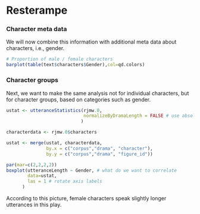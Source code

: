 # Resterampe

### Character meta data

We will now combine this information with additional meta data about characters, i.e., gender. 

```r

# Proportion of male / female characters
barplot(table(text$characters$Gender),col=qd.colors)
```


### Character groups

Next, we want to make the same analysis not for individual characters, but for character groups, based on categories such as gender.

```r
ustat <- utteranceStatistics(rjmw.0, 
                             normalizeByDramaLength = FALSE # use absolute values
                            )

characterdata <- rjmw.0$characters

ustat <- merge(ustat, characterdata, 
               by.x = c("corpus","drama", "character"),
               by.y = c("corpus","drama", "figure_id"))

par(mar=c(2,2,2,2))
boxplot(utteranceLength ~ Gender, # what do we want to correlate 
        data=ustat, 
        las = 1 # rotate axis labels
      )
```

According to this picture, female characters speak slightly longer utterances in this play.


